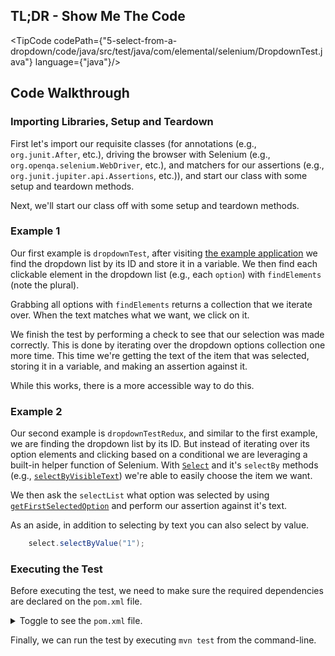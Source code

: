 
## TL;DR - Show Me The Code

<TipCode
    codePath={"5-select-from-a-dropdown/code/java/src/test/java/com/elemental/selenium/DropdownTest.java"}
    language={"java"}/>


## Code Walkthrough

### Importing Libraries, Setup and Teardown

First let's import our requisite classes (for annotations (e.g., `org.junit.After`, etc.), driving the
browser with Selenium (e.g., `org.openqa.selenium.WebDriver`, etc.), and matchers for our assertions
(e.g., `org.junit.jupiter.api.Assertions`, etc.)), and start our class with some setup and teardown
methods.

Next, we'll start our class off with some setup and teardown methods.

### Example 1

Our first example is `dropdownTest`, after visiting [the example application](http://the-internet.herokuapp.com/dropdown) we find the dropdown list by
its ID and store it in a variable. We then find each clickable element in the dropdown list (e.g., each `option`)
with `findElements` (note the plural).

Grabbing all options with `findElements` returns a collection that we iterate over. When the text matches
what we want, we click on it.

We finish the test by performing a check to see that our selection was made correctly. This is done by iterating
over the dropdown options collection one more time. This time we're getting the text of the item that was selected,
storing it in a variable, and making an assertion against it.

While this works, there is a more accessible way to do this.

### Example 2

Our second example is `dropdownTestRedux`, and similar to the first example, we are finding the dropdown list by
its ID. But instead of iterating over its option elements and clicking based on a conditional we are leveraging
a built-in helper function of Selenium. With [`Select`](https://seleniumhq.github.io/selenium/docs/api/java/org/openqa/selenium/support/ui/Select.html) and it's `selectBy` methods
(e.g., [`selectByVisibleText`](https://seleniumhq.github.io/selenium/docs/api/java/org/openqa/selenium/support/ui/Select.html#selectByVisibleText-java.lang.String-)) we're able to easily choose the item we want.

We then ask the `selectList` what option was selected by using [`getFirstSelectedOption`](https://seleniumhq.github.io/selenium/docs/api/java/org/openqa/selenium/support/ui/Select.html#getFirstSelectedOption--) and perform our
assertion against it's text.

As an aside, in addition to selecting by text you can also select by value.

```java
    select.selectByValue("1");
```

### Executing the Test

Before executing the test, we need to make sure the required dependencies are declared on the `pom.xml` file.

<details>
    <summary>Toggle to see the <code>pom.xml</code> file.</summary>
    <div>
        <TipCode codePath={"5-select-from-a-dropdown/code/java/pom.xml"} language={"xml"}/>
    </div>
</details>

Finally, we can run the test by executing `mvn test` from the command-line.